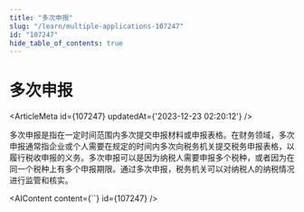 ```yaml
---
title: "多次申报"
slug: "/learn/multiple-applications-107247"
id: "107247"
hide_table_of_contents: true
---
```



# 多次申报

<ArticleMeta id={107247} updatedAt={'2023-12-23 02:20:12'} />
<div className='border-solid border-b border-t-0 my-4 border-[var(--ifm-color-gray-300)]' />

多次申报是指在一定时间范围内多次提交申报材料或申报表格。在财务领域，多次申报通常指企业或个人需要在规定的时间内多次向税务机关提交税务申报表格，以履行税收申报的义务。多次申报可以是因为纳税人需要申报多个税种，或者因为在同一个税种上有多个申报期限。通过多次申报，税务机关可以对纳税人的纳税情况进行监管和核实。

<AIContent content={``} id={107247} />

